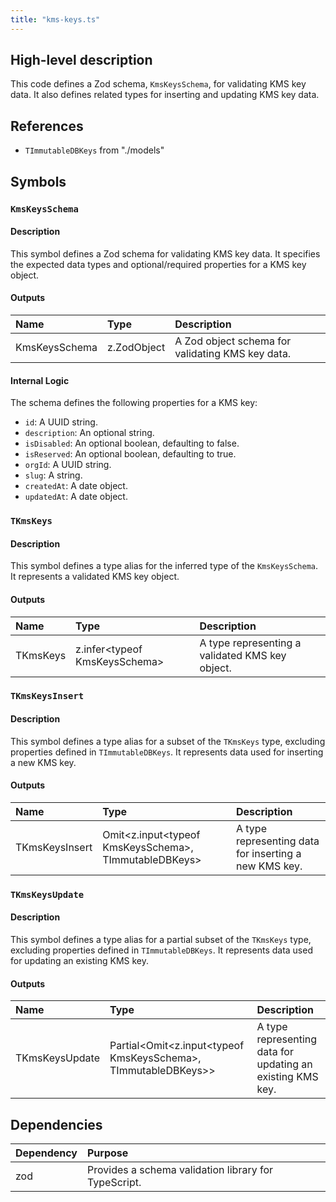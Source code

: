 ```yaml
---
title: "kms-keys.ts"
---
```


## High-level description
This code defines a Zod schema, `KmsKeysSchema`, for validating KMS key data. It also defines related types for inserting and updating KMS key data.

## References
- `TImmutableDBKeys` from "./models"

## Symbols

### `KmsKeysSchema`
#### Description
This symbol defines a Zod schema for validating KMS key data. It specifies the expected data types and optional/required properties for a KMS key object.

#### Outputs
| Name | Type | Description |
|:-----|:-----|:------------|
| KmsKeysSchema | z.ZodObject | A Zod object schema for validating KMS key data. |

#### Internal Logic
The schema defines the following properties for a KMS key:
- `id`: A UUID string.
- `description`: An optional string.
- `isDisabled`: An optional boolean, defaulting to false.
- `isReserved`: An optional boolean, defaulting to true.
- `orgId`: A UUID string.
- `slug`: A string.
- `createdAt`: A date object.
- `updatedAt`: A date object.

### `TKmsKeys`
#### Description
This symbol defines a type alias for the inferred type of the `KmsKeysSchema`. It represents a validated KMS key object.

#### Outputs
| Name | Type | Description |
|:-----|:-----|:------------|
| TKmsKeys | z.infer&lt;typeof KmsKeysSchema&gt; | A type representing a validated KMS key object. |

### `TKmsKeysInsert`
#### Description
This symbol defines a type alias for a subset of the `TKmsKeys` type, excluding properties defined in `TImmutableDBKeys`. It represents data used for inserting a new KMS key.

#### Outputs
| Name | Type | Description |
|:-----|:-----|:------------|
| TKmsKeysInsert | Omit&lt;z.input&lt;typeof KmsKeysSchema&gt;, TImmutableDBKeys&gt; | A type representing data for inserting a new KMS key. |

### `TKmsKeysUpdate`
#### Description
This symbol defines a type alias for a partial subset of the `TKmsKeys` type, excluding properties defined in `TImmutableDBKeys`. It represents data used for updating an existing KMS key.

#### Outputs
| Name | Type | Description |
|:-----|:-----|:------------|
| TKmsKeysUpdate | Partial&lt;Omit&lt;z.input&lt;typeof KmsKeysSchema&gt;, TImmutableDBKeys&gt;&gt; | A type representing data for updating an existing KMS key. |

## Dependencies
| Dependency | Purpose |
|:-----------|:--------|
| zod | Provides a schema validation library for TypeScript. |
